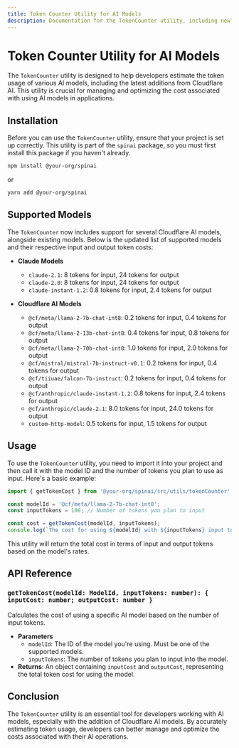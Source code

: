 ```yaml
---
title: Token Counter Utility for AI Models
description: Documentation for the TokenCounter utility, including newly supported Cloudflare AI models.
---
```



# Token Counter Utility for AI Models

The `TokenCounter` utility is designed to help developers estimate the token usage of various AI models, including the latest additions from Cloudflare AI. This utility is crucial for managing and optimizing the cost associated with using AI models in applications.

## Installation

Before you can use the `TokenCounter` utility, ensure that your project is set up correctly. This utility is part of the `spinai` package, so you must first install this package if you haven't already.

```bash
npm install @your-org/spinai
```

or

```bash
yarn add @your-org/spinai
```

## Supported Models

The `TokenCounter` now includes support for several Cloudflare AI models, alongside existing models. Below is the updated list of supported models and their respective input and output token costs:

- **Claude Models**
  - `claude-2.1`: 8 tokens for input, 24 tokens for output
  - `claude-2.0`: 8 tokens for input, 24 tokens for output
  - `claude-instant-1.2`: 0.8 tokens for input, 2.4 tokens for output

- **Cloudflare AI Models**
  - `@cf/meta/llama-2-7b-chat-int8`: 0.2 tokens for input, 0.4 tokens for output
  - `@cf/meta/llama-2-13b-chat-int8`: 0.4 tokens for input, 0.8 tokens for output
  - `@cf/meta/llama-2-70b-chat-int8`: 1.0 tokens for input, 2.0 tokens for output
  - `@cf/mistral/mistral-7b-instruct-v0.1`: 0.2 tokens for input, 0.4 tokens for output
  - `@cf/tiiuae/falcon-7b-instruct`: 0.2 tokens for input, 0.4 tokens for output
  - `@cf/anthropic/claude-instant-1.2`: 0.8 tokens for input, 2.4 tokens for output
  - `@cf/anthropic/claude-2.1`: 8.0 tokens for input, 24.0 tokens for output
  - `custom-http-model`: 0.5 tokens for input, 1.5 tokens for output

## Usage

To use the `TokenCounter` utility, you need to import it into your project and then call it with the model ID and the number of tokens you plan to use as input. Here's a basic example:

```typescript
import { getTokenCost } from '@your-org/spinai/src/utils/tokenCounter';

const modelId = '@cf/meta/llama-2-7b-chat-int8';
const inputTokens = 100; // Number of tokens you plan to input

const cost = getTokenCost(modelId, inputTokens);
console.log(`The cost for using ${modelId} with ${inputTokens} input tokens is:`, cost);
```

This utility will return the total cost in terms of input and output tokens based on the model's rates.

## API Reference

### `getTokenCost(modelId: ModelId, inputTokens: number): { inputCost: number; outputCost: number }`

Calculates the cost of using a specific AI model based on the number of input tokens.

- **Parameters**
  - `modelId`: The ID of the model you're using. Must be one of the supported models.
  - `inputTokens`: The number of tokens you plan to input into the model.
- **Returns**: An object containing `inputCost` and `outputCost`, representing the total token cost for using the model.

## Conclusion

The `TokenCounter` utility is an essential tool for developers working with AI models, especially with the addition of Cloudflare AI models. By accurately estimating token usage, developers can better manage and optimize the costs associated with their AI operations.